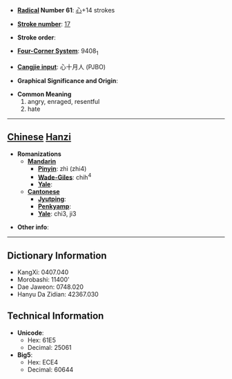 * '''[[Wiktionary:Chinese radical index| Radical]] Number 61''': [[Wiktionary:Chinese radical index 心|心]]+14 strokes

* '''[[Wiktionary:Chinese total strokes index|Stroke number]]''': [[Wiktionary:Chinese total strokes index 17|17]]

* '''Stroke order''': 

* '''[[Wiktionary:Chinese four corner index|Four-Corner System]]''': 9408<sub>1</sub>

* '''[[Wiktionary:Chinese Cangjie index|Cangjie input]]''': 心十月人 (PJBO)

* '''Graphical Significance and Origin''': 

* '''Common Meaning'''
*#angry, enraged, resentful
*# hate


----

== [[Chinese]] [[Hanzi]] ==

* '''Romanizations'''
** '''[[Mandarin]]'''
*** '''[[Pinyin]]''': zhì (zhi4)
*** '''[[Wade-Giles]]''': chih<sup>4</sup>
*** '''[[Yale]]''': 
** '''[[Cantonese]]'''
*** '''[[Jyutping]]''':
*** '''[[Penkyamp]]''': 
*** '''[[Yale]]''': chi3, ji3

* '''Other info''': 

----

== Dictionary Information ==

* KangXi: 0407.040
* Morobashi: 11400'
* Dae Jaweon: 0748.020
* Hanyu Da Zidian: 42367.030

== Technical Information ==

* '''Unicode''':
** Hex: 61E5
** Decimal: 25061
* '''Big5''':
** Hex: ECE4
** Decimal: 60644